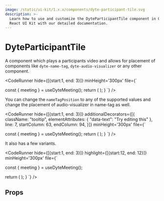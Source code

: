 ```yaml
---
image: /static/ui-kit/1.x.x/components/dyte-participant-tile.svg
description: >-
  Learn how to use and customize the DyteParticipantTile component in Ospi's
  React UI Kit with our detailed documentation.
---
```


# DyteParticipantTile


A component which plays a participants video and allows for placement
of components like `dyte-name-tag`, `dyte-audio-visualizer` or any other component.

<CodeRunner 
hide={[{start:1, end: 3}]}
minHeight='300px'
file={`

  const { meeting } = useDyteMeeting();
  return (
    <DyteParticipantTile participant={meeting.self}>
      <DyteNameTag participant={meeting.self}>
        <DyteAudioVisualizer slot="start" />
      </DyteNameTag>
    </DyteParticipantTile>
  );
}
`} />

You can change the `nameTagPosition` to any of the supported values
and change the placement of audio-visualizer in name-tag as well.


<CodeRunner 
hide={[{start:1, end: 3}]}
additionalDecorators={[{
    className: "tooltip",
    elementAttributes: { "data-text": "Try editing this" },
    line: 7,
    startColumn: 63,
    endColumn: 94,
  }]}
minHeight='300px'
file={`

  const { meeting } = useDyteMeeting();
  return (
    <DyteParticipantTile participant={meeting.self} nameTagPosition="bottom-center">
      <DyteNameTag participant={meeting.self}>
        <DyteAudioVisualizer slot="start" />
      </DyteNameTag>
    </DyteParticipantTile>
  );
}
`} />

It also has a few variants.

<CodeRunner 
hide={[{start:1, end: 3}]}
highlight={[{start:12, end: 12}]}
minHeight='300px'
file={`

  const { meeting } = useDyteMeeting();

  return (
    <DyteParticipantTile
      participant={meeting.self}
      nameTagPosition="bottom-center" 
      variant="gradient"
    >
      <DyteNameTag participant={meeting.self}>
        <DyteAudioVisualizer slot="start" />
      </DyteNameTag>
    </DyteParticipantTile>
  );
}
`} />


## Props

<PropsTable of="dyte-participant-tile" />

<head>
  <title>React UI Kit DyteParticipantTile</title>
</head>
